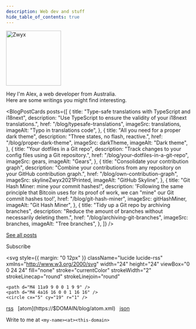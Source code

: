 ```yaml
---
description: Web dev and stuff
hide_table_of_contents: true
---
```



<div className="zwyx-main-page" />

<div style={{ height: "48px" }} />

<Image
	src={zwyx}
	alt="Zwyx"
	width="150px"
	height="150px"
	borderRadius="150px"
/>

<div style={{ margin: "48px", textAlign: "center" }}>
	<div style={{ fontSize: "1.5rem" }}>
		Hey I'm Alex, a web developer from Australia.
	</div>
	<div style={{ margin: "24px", fontSize: "1.2rem" }}>
		Here are some writings you might find interesting.
	</div>
</div>

<BlogPostCards
	posts={[
		{
			title: "Type-safe translations with TypeScript and i18next",
			description:
				"Use TypeScript to ensure the validity of your i18next translations.",
			href: "/blog/typesafe-translations",
			imageSrc: translations,
			imageAlt: "Typo in translations code",
		},
		{
			title: "All you need for a proper dark theme",
			description: "Three states, no flash, reactive.",
			href: "/blog/proper-dark-theme",
			imageSrc: darkTheme,
			imageAlt: "Dark theme",
		},
		{
			title: "Your dotfiles in a Git repo",
			description: "Track changes to your config files using a Git repository.",
			href: "/blog/your-dotfiles-in-a-git-repo",
			imageSrc: gears,
			imageAlt: "Gears",
		},
		{
			title: "Consolidate your contribution graph",
			description:
				"Combine your contributions from any repository on your GitHub contribution graph.",
			href: "/blog/own-contribution-graph",
			imageSrc: skylineZwyx2021Printed,
			imageAlt: "GitHub Skyline",
		},
		{
			title: "Git Hash Miner: mine your commit hashes!",
			description:
				'Following the same principle that Bitcoin uses for its proof of work, we can "mine" our Git commit hashes too!',
			href: "/blog/git-hash-miner",
			imageSrc: gitHashMiner,
			imageAlt: "Git Hash Miner",
		},
		{
			title: "Tidy up a Git repo by archiving branches",
			description:
				"Reduce the amount of branches without necessarily deleting them.",
			href: "/blog/archiving-git-branches",
			imageSrc: branches,
			imageAlt: "Tree branches",
		},
	]}
/>

<div style={{ marginTop: "48px", textAlign: "center" }}>

[See all posts](/blog)

</div>

<div style={{ marginTop: "24px", display: "flex", justifyContent: "center" }}>

Subscribe

<svg
	style={{ margin: "0 12px" }}
	className="lucide lucide-rss"
	xmlns="http://www.w3.org/2000/svg"
	width="24"
	height="24"
	viewBox="0 0 24 24"
	fill="none"
	stroke="currentColor"
	strokeWidth="2"
	strokeLinecap="round"
	strokeLinejoin="round"
>
	<path d="M4 11a9 9 0 0 1 9 9" />
	<path d="M4 4a16 16 0 0 1 16 16" />
	<circle cx="5" cy="19" r="1" />
</svg>

[rss](https://$DOMAIN/blog/rss.xml)   [atom](https://$DOMAIN/blog/atom.xml)   [json](https://$DOMAIN/blog/feed.json)

</div>

<div style={{ marginTop: "16px", marginBotton: "48px", textAlign: "center" }}>

Write to me at `<my-name><at><this-domain>`

</div>
